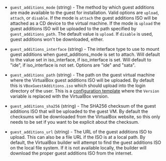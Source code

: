<!-- Code generated from the comments of the GuestAdditionsConfig struct in builder/virtualbox/common/guest_additions_config.go; DO NOT EDIT MANUALLY -->

- `guest_additions_mode` (string) - The method by which guest additions are
  made available to the guest for installation. Valid options are `upload`,
  `attach`, or `disable`. If the mode is `attach` the guest additions ISO will
  be attached as a CD device to the virtual machine. If the mode is `upload`
  the guest additions ISO will be uploaded to the path specified by
  `guest_additions_path`. The default value is `upload`. If `disable` is used,
  guest additions won't be downloaded, either.

- `guest_additions_interface` (string) - The interface type to use to mount guest additions when
  guest_additions_mode is set to attach. Will default to the value set in
  iso_interface, if iso_interface is set. Will default to "ide", if
  iso_interface is not set. Options are "ide" and "sata".

- `guest_additions_path` (string) - The path on the guest virtual machine
   where the VirtualBox guest additions ISO will be uploaded. By default this
   is `VBoxGuestAdditions.iso` which should upload into the login directory of
   the user. This is a [configuration
   template](/docs/templates/engine) where the `Version`
   variable is replaced with the VirtualBox version.

- `guest_additions_sha256` (string) - The SHA256 checksum of the guest
   additions ISO that will be uploaded to the guest VM. By default the
   checksums will be downloaded from the VirtualBox website, so this only needs
   to be set if you want to be explicit about the checksum.

- `guest_additions_url` (string) - The URL of the guest additions ISO
   to upload. This can also be a file URL if the ISO is at a local path. By
   default, the VirtualBox builder will attempt to find the guest additions ISO
   on the local file system. If it is not available locally, the builder will
   download the proper guest additions ISO from the internet.
